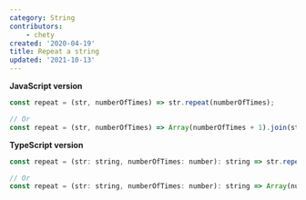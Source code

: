 ```yaml
---
category: String
contributors:
    - chety
created: '2020-04-19'
title: Repeat a string
updated: '2021-10-13'
---
```


**JavaScript version**

```js
const repeat = (str, numberOfTimes) => str.repeat(numberOfTimes);

// Or
const repeat = (str, numberOfTimes) => Array(numberOfTimes + 1).join(str);
```

**TypeScript version**

```js
const repeat = (str: string, numberOfTimes: number): string => str.repeat(numberOfTimes);

// Or
const repeat = (str: string, numberOfTimes: number): string => Array(numberOfTimes + 1).join(str);
```
